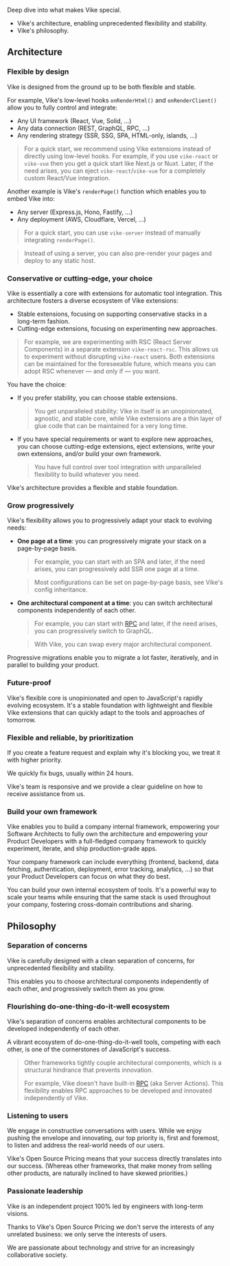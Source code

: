 
Deep dive into what makes Vike special.
- Vike's <Link href="#architecture">architecture</Link>, enabling unprecedented flexibility and stability.
- Vike's <Link href="#philosophy">philosophy</Link>.



## Architecture

### Flexible by design

Vike is designed from the ground up to be both flexible and stable.

For example, Vike's low-level hooks <Link href="/onRenderHtml">`onRenderHtml()`</Link> and <Link href="/onRenderClient">`onRenderClient()`</Link> allow you to fully control and integrate:
 - Any UI framework (React, Vue, Solid, ...)
 - Any data connection (REST, GraphQL, RPC, ...)
 - Any rendering strategy (SSR, SSG, SPA, HTML-only, islands, ...)

> For a quick start, we recommend using <Link href="/extensions">Vike extensions</Link> instead of directly using low-level hooks. For example, if you use `vike-react` or `vike-vue` then you get a quick start like Next.js or Nuxt. Later, if the need arises, you can <Link href="/eject">eject</Link> `vike-react`/`vike-vue` for a completely custom React/Vue integration.

Another example is Vike's <Link href="/renderPage"><code>renderPage()</code></Link> function which enables you to embed Vike into:
- Any server (Express.js, Hono, Fastify, ...)
- Any deployment (AWS, Cloudflare, Vercel, ...)

> For a quick start, you can use <Link href="/vike-server">`vike-server`</Link> instead of manually integrating `renderPage()`.

> Instead of using a server, you can also <Link href="/pre-rendering">pre-render your pages</Link> and deploy to any static host.


### Conservative or cutting-edge, your choice

Vike is essentially a core with <Link href="/extensions">extensions</Link> for automatic tool integration. This architecture fosters a diverse ecosystem of Vike extensions:
 - Stable extensions, focusing on supporting conservative stacks in a long-term fashion.
 - Cutting-edge extensions, focusing on experimenting new approaches.

> For example, we are experimenting with RSC (React Server Components) in a separate extension `vike-react-rsc`. This allows us to experiment without disrupting `vike-react` users. Both extensions can be maintained for the foreseeable future, which means you can adopt RSC whenever &mdash; and only if &mdash; you want.

You have the choice:
 - If you prefer stability, you can choose stable extensions.
   > You get unparalleled stability: Vike in itself is an unopinionated, agnostic, and stable core, while Vike extensions are a thin layer of glue code that can be maintained for a very long time.
 - If you have special requirements or want to explore new approaches, you can choose cutting-edge extensions, <Link href="/eject">eject</Link> extensions, write your own extensions, and/or <Link href="/build-your-own-framework">build your own framework</Link>.
   > You have full control over tool integration with unparalleled flexibility to build whatever you need.

Vike's architecture provides a flexible and stable foundation.


### Grow progressively

Vike's flexibility allows you to progressively adapt your stack to evolving needs:
 - **One page at a time**: you can <Link href="/config#powerful">progressively migrate your stack on a page-by-page basis</Link>.
   > For example, you can start with an SPA and later, if the need arises, you can <Link href="/ssr">progressively add SSR one page at a time</Link>.

   > Most configurations can be set on page-by-page basis, see <Link href="/config#inheritance">Vike's config inheritance</Link>.
 - **One architectural component at a time**: you can switch architectural components independently of each other.
   > For example, you can start with [RPC](https://telefunc.com/RPC) and later, if the need arises, you can progressively switch to GraphQL.

   > With Vike, you can swap every major architectural component.


Progressive migrations enable you to migrate a lot faster, iteratively, and in parallel to building your product.


### Future-proof

Vike's flexible core is unopinionated and open to JavaScript's rapidly evolving ecosystem. It's a stable foundation with lightweight and flexible Vike extensions that can quickly adapt to the tools and approaches of tomorrow.


### Flexible and reliable, by prioritization

If you create a feature request and explain why it's blocking you, we treat it with higher priority.

We quickly fix bugs, usually within 24 hours.

Vike's team is responsive and we provide <Link href="/faq#how-can-i-reach-out-for-help">a clear guideline</Link> on how to receive assistance from us.


### Build your own framework

Vike enables you to <Link href="/build-your-own-framework">build a company internal framework</Link>, empowering your Software Architects to fully own the architecture and empowering your Product Developers with a full-fledged company framework to quickly experiment, iterate, and ship production-grade apps.

Your company framework can include everything (frontend, backend, data fetching, authentication, deployment, error tracking, analytics, ...) so that your Product Developers can focus on what they do best.

You can build your own internal ecosystem of tools. It's a powerful way to scale your teams while ensuring that the same stack is used throughout your company, fostering cross-domain contributions and sharing.



## Philosophy


### Separation of concerns

Vike is carefully designed with a clean separation of concerns, for unprecedented flexibility and stability.

This enables you to choose architectural components independently of each other, and progressively switch them as you grow.


### Flourishing do-one-thing-do-it-well ecosystem

Vike's separation of concerns enables architectural components to be developed independently of each other.

A vibrant ecosystem of do-one-thing-do-it-well tools, competing with each other, is one of the cornerstones of JavaScript's success.

> Other frameworks tightly couple architectural components, which is a structural hindrance that prevents innovation.
>
> For example, Vike doesn't have built-in [RPC](https://telefunc.com/RPC) (aka Server Actions). This flexibility enables RPC approaches to be developed and innovated independently of Vike.


### Listening to users

We engage in constructive conversations with users. While we enjoy pushing the envelope and innovating, our top priority is, first and foremost, to listen and address the real-world needs of our users.

Vike's <Link href="/pricing">Open Source Pricing</Link> means that your success directly translates into our success. (Whereas other frameworks, that make money from selling other products, are naturally inclined to have skewed priorities.)


### Passionate leadership

Vike is an independent project 100% led by engineers with long-term visions.

Thanks to Vike's <Link href="/pricing">Open Source Pricing</Link> we don't serve the interests of any unrelated business: we only serve the interests of users.

We are passionate about technology and strive for an increasingly collaborative society.
